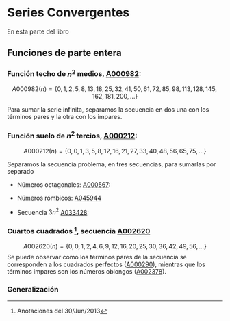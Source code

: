 # Series Convergentes

En esta parte del libro


## Funciones de parte entera

### Función techo de $n^2$ medios, [A000982](https://oeis.org/A000982):

$$A000982(n) = \{0, 1, 2, 5, 8, 13, 18, 25, 32, 41, 50, 61, 72, 85, 98, 113, 128, 145, 162, 181, 200,...\}$$
\begin{equation}
A000982(n) = \left\lceil \frac{n^2}{2} \right\rceil
(\#eq:A000982)
\end{equation}

\begin{equation}
A001105(n) = 2n^2
(\#eq:A001105)
\end{equation}

\begin{equation}
A001844(n) = 2n(n+1) + 1
(\#eq:A001844)
\end{equation}

\begin{equation}
\sum_{n=1}^{\infty}{\frac{1}{\left\lceil \frac{n^2}{2} \right\rceil}} =  \sum_{m=1}^{\infty}{\frac{1}{2m^2}}  + \sum_{m=0}^{\infty}{\frac{1}{2m(m+1) + 1}} 
  (\#eq:A000982-a)
\end{equation}

Para sumar la serie infinita, separamos la secuencia en dos una con los términos pares y la otra con los impares.

\begin{equation}
\sum_{n=1}^{\infty}{\frac{1}{\left\lceil \frac{n^2}{2} \right\rceil}} =  \frac{\zeta(2)}{2} + \frac{\pi}{2} \cdot \tanh(\frac{\pi}{2})
  (\#eq:A000982-b)
\end{equation} 

### Función suelo de $n^2$ tercios, [A000212](https://oeis.org/A000212):

$$A000212(n) = \{0, 0, 1, 3, 5, 8, 12, 16, 21, 27, 33, 40, 48, 56, 65, 75,...\}$$
\begin{equation}
A000212(n) = \left\lfloor \frac{n^2}{3} \right\rfloor
(\#eq:A000212-a)
\end{equation}

Separamos la secuencia problema, en tres secuencias, para sumarlas por separado

* Números octagonales: [A000567](https://oeis.org/A000567):

\begin{equation}
\begin{split}
\left\lfloor \frac{(3m+2)^{2}}{3} \right\rfloor \\
& =  A000567(m) \\
& = \{1, 8, 21, 40, 65, 96, 133, 176, 225, 280, 341, 408, 481, 560,...\} \\
& = m(3m-2)
\end{split}
  (\#eq:A000567-a)
\end{equation} 

\begin{equation}
\sum_{m=1}^{\infty}{\frac{1}{m(3m-2)}} = \frac{1}{12} (\sqrt{3}\pi + 9\log{3}) 
  (\#eq:A000567-b)
\end{equation} 

* Números rómbicos: [A045944](https://oeis.org/A045944)

\begin{equation}
\begin{split}
\left\lfloor \frac{(3m+1)^{2}}{3} \right\rfloor \\
& =  A045944(m) \\
& = \{5, 16, 33, 56, 85, 120, 161, 208, 261, 320, 385, 456, 533,...\} \\
& = m(3m+2)
\end{split}
  (\#eq:A045944-a)
\end{equation}

* Secuencia $3n^2$ [A033428](https://oeis.org/A033428):

\begin{equation}
\begin{split}
\left\lfloor \frac{(3m)^{2}}{3} \right\rfloor \\
& =  A033428(m) \\
& = \{3, 12, 27, 48, 75, 108, 147, 192, 243, 300, 363, 432, 507,...\} \\
& = 3m^2
\end{split}
  (\#eq:A033428-a)
\end{equation}

\begin{equation}
\sum_{m=1}^{\infty}{\frac{1}{3m^2}} = \frac{\zeta(2)}{3}
  (\#eq:A033428-b)
\end{equation} 


### Cuartos cuadrados ^[Anotaciones del 30/Jun/2013], secuencia [A002620](https://oeis.org/A002620)

$$A002620(n) = \{0, 0, 1, 2, 4, 6, 9, 12, 16, 20, 25, 30, 36, 42, 49, 56,...\}$$
Se puede observar como los términos pares de la secuencia se corresponden a los
cuadrados perfectos ([A000290](https://oeis.org/A000290)), mientras que los
términos impares son los números oblongos ([A002378](https://oeis.org/A002378)).

\begin{equation}
A002620(n) = \left\lfloor \frac{n^2}{4} \right\rfloor =  \left\lfloor \frac{n^2}{2} \right\rfloor \cdot \left\lceil \frac{n^2}{2} \right\rceil
  (\#eq:A002620-a)
\end{equation} 


\begin{equation}
\begin{split}
\sum_{n=2}^{\infty}{\frac{1}{A002620(n)}} & = \sum_{n=2}^{\infty}{\frac{1}{ \left\lfloor\frac{n^2}{4}\right\rfloor}} \\
& = \sum_{m=1}^{\infty}{\frac{1}{m^2}} + \sum_{m=1}^{\infty}{\frac{1}{m(m+1)}} \\
& = \zeta(2) + 1 \\
& = \frac{\pi^2}{6} + 1
\end{split}
(\#eq:A002620-b)
\end{equation} 

### Generalización

\begin{equation}
\begin{split}
S(k) 
& = \sum_{n=\lceil \sqrt{k} \rceil}^{\infty}{\frac{1}{\left\lfloor\frac{n^2}{k}\right\rfloor}} \\
& = \sum_{s=0}^{k-1}{\sum_{m=1}^{\infty}\frac{1}{\left\lfloor\frac{{(k m + s)}^{2}}{k}\right\rfloor}} \\
& = \frac{\zeta(2)}{k} + \sum_{s=1}^{k-1}{\sum_{m=1}^{\infty}\frac{1}{\left\lfloor\frac{{(k m + s)}^{2}}{k}\right\rfloor}}
\end{split}
  (\#eq:gener)
\end{equation} 

